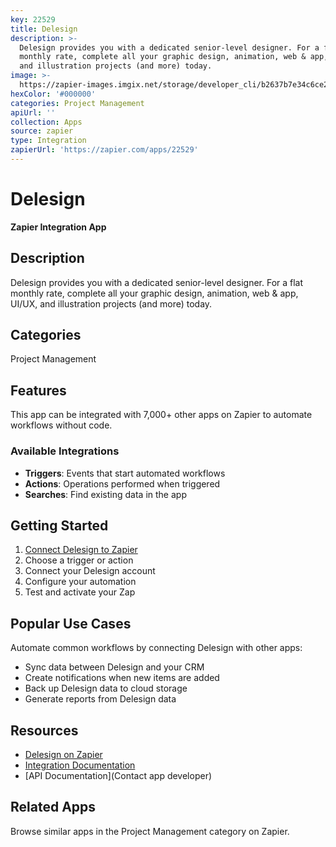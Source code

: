 ```yaml
---
key: 22529
title: Delesign
description: >-
  Delesign provides you with a dedicated senior-level designer. For a flat
  monthly rate, complete all your graphic design, animation, web & app, UI/UX,
  and illustration projects (and more) today.
image: >-
  https://zapier-images.imgix.net/storage/developer_cli/b2637b7e34c6ce2d13a9f0e84e5005c2.png?auto=format%2Ccompress&ixlib=python-3.0.0&q=50
hexColor: '#000000'
categories: Project Management
apiUrl: ''
collection: Apps
source: zapier
type: Integration
zapierUrl: 'https://zapier.com/apps/22529'
---
```

# Delesign

**Zapier Integration App**

## Description

Delesign provides you with a dedicated senior-level designer. For a flat monthly rate, complete all your graphic design, animation, web & app, UI/UX, and illustration projects (and more) today.

## Categories

Project Management

## Features

This app can be integrated with 7,000+ other apps on Zapier to automate workflows without code.

### Available Integrations

- **Triggers**: Events that start automated workflows
- **Actions**: Operations performed when triggered
- **Searches**: Find existing data in the app

## Getting Started

1. [Connect Delesign to Zapier](https://zapier.com/apps/22529)
2. Choose a trigger or action
3. Connect your Delesign account
4. Configure your automation
5. Test and activate your Zap

## Popular Use Cases

Automate common workflows by connecting Delesign with other apps:

- Sync data between Delesign and your CRM
- Create notifications when new items are added
- Back up Delesign data to cloud storage
- Generate reports from Delesign data

## Resources

- [Delesign on Zapier](https://zapier.com/apps/22529)
- [Integration Documentation](https://zapier.com/apps/22529/integrations)
- [API Documentation](Contact app developer)

## Related Apps

Browse similar apps in the Project Management category on Zapier.
